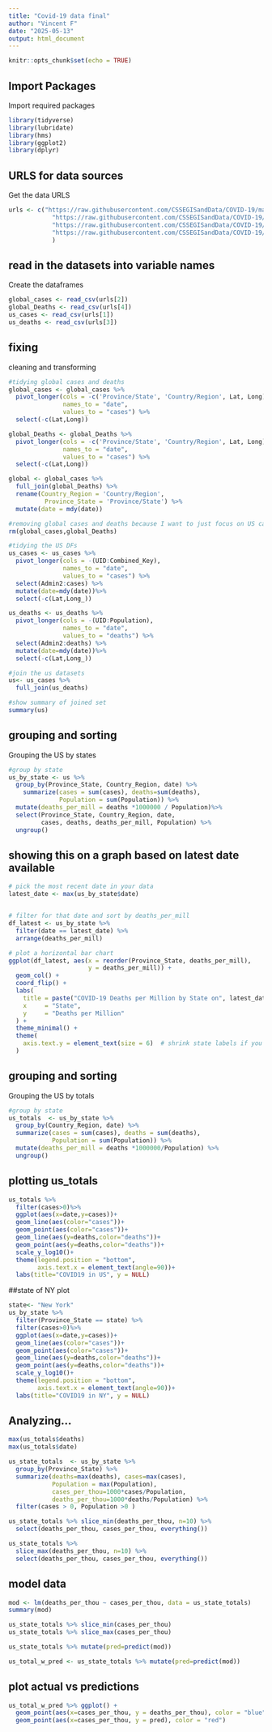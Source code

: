 ---
title: "Covid-19 data final"
author: "Vincent F"
date: "2025-05-13"
output: html_document
---

```{r setup, include=FALSE}
knitr::opts_chunk$set(echo = TRUE)
```

## Import Packages
Import required packages

```{r import}
library(tidyverse)
library(lubridate)
library(hms)
library(ggplot2)
library(dplyr)
```

## URLS for data sources

Get the data URLS

```{r urls}
urls <- c("https://raw.githubusercontent.com/CSSEGISandData/COVID-19/master/csse_covid_19_data/csse_covid_19_time_series/time_series_covid19_confirmed_US.csv",
            "https://raw.githubusercontent.com/CSSEGISandData/COVID-19/master/csse_covid_19_data/csse_covid_19_time_series/time_series_covid19_confirmed_global.csv",
            "https://raw.githubusercontent.com/CSSEGISandData/COVID-19/master/csse_covid_19_data/csse_covid_19_time_series/time_series_covid19_deaths_US.csv",
            "https://raw.githubusercontent.com/CSSEGISandData/COVID-19/master/csse_covid_19_data/csse_covid_19_time_series/time_series_covid19_deaths_global.csv"
            )
```

## read in the datasets into variable names
Create the dataframes

```{r variables}
global_cases <- read_csv(urls[2])
global_Deaths <- read_csv(urls[4])
us_cases <- read_csv(urls[1])
us_deaths <- read_csv(urls[3])
```
## fixing
cleaning and transforming
```{r cleaning}
#tidying global cases and deaths
global_cases <- global_cases %>%
  pivot_longer(cols = -c('Province/State', 'Country/Region', Lat, Long),
               names_to = "date",
               values_to = "cases") %>%
  select(-c(Lat,Long))

global_Deaths <- global_Deaths %>%
  pivot_longer(cols = -c('Province/State', 'Country/Region', Lat, Long),
               names_to = "date",
               values_to = "cases") %>%
  select(-c(Lat,Long))

global <- global_cases %>%
  full_join(global_Deaths) %>%
  rename(Country_Region = 'Country/Region',
          Province_State = 'Province/State') %>%
  mutate(date = mdy(date))

#removing global cases and deaths because I want to just focus on US cases for my analysis
rm(global_cases,global_Deaths)

#tidying the US DFs
us_cases <- us_cases %>%
  pivot_longer(cols = -(UID:Combined_Key),
               names_to = "date",
               values_to = "cases") %>%
  select(Admin2:cases) %>%
  mutate(date=mdy(date))%>%
  select(-c(Lat,Long_))

us_deaths <- us_deaths %>%
  pivot_longer(cols = -(UID:Population),
               names_to = "date",
               values_to = "deaths") %>%
  select(Admin2:deaths) %>%
  mutate(date=mdy(date))%>%
  select(-c(Lat,Long_))

#join the us datasets
us<- us_cases %>%
  full_join(us_deaths)

#show summary of joined set
summary(us)
```
## grouping and sorting
Grouping the US by states
```{r grouping-by-state}
#group by state
us_by_state <- us %>%
  group_by(Province_State, Country_Region, date) %>%
    summarize(cases = sum(cases), deaths=sum(deaths),
              Population = sum(Population)) %>%
  mutate(deaths_per_mill = deaths *1000000 / Population)%>%
  select(Province_State, Country_Region, date,
         cases, deaths, deaths_per_mill, Population) %>%
  ungroup()

```
## showing this on a graph based on latest date available
```{r us-by-state-graph}
# pick the most recent date in your data
latest_date <- max(us_by_state$date)


# filter for that date and sort by deaths_per_mill
df_latest <- us_by_state %>%
  filter(date == latest_date) %>%
  arrange(deaths_per_mill)

# plot a horizontal bar chart
ggplot(df_latest, aes(x = reorder(Province_State, deaths_per_mill),
                      y = deaths_per_mill)) +
  geom_col() +
  coord_flip() +
  labs(
    title = paste("COVID-19 Deaths per Million by State on", latest_date),
    x     = "State",
    y     = "Deaths per Million"
  ) +
  theme_minimal() +
  theme(
    axis.text.y = element_text(size = 6)  # shrink state labels if you have many
  )
```
## grouping and sorting
Grouping the US by totals
```{r grouping-by-totals}
#group by state
us_totals  <- us_by_state %>%
  group_by(Country_Region, date) %>%
  summarize(cases = sum(cases), deaths = sum(deaths),
            Population = sum(Population)) %>%
  mutate(deaths_per_mill = deaths *1000000/Population) %>%
  ungroup()

```
## plotting us_totals
```{r  us_totals_plot}
us_totals %>%
  filter(cases>0)%>%
  ggplot(aes(x=date,y=cases))+
  geom_line(aes(color="cases"))+
  geom_point(aes(color="cases"))+
  geom_line(aes(y=deaths,color="deaths"))+
  geom_point(aes(y=deaths,color="deaths"))+
  scale_y_log10()+
  theme(legend.position = "bottom",
        axis.text.x = element_text(angle=90))+
  labs(title="COVID19 in US", y = NULL)
```
##state of NY plot
```{r state-of-ny-plot}
state<- "New York"
us_by_state %>%
  filter(Province_State == state) %>%
  filter(cases>0)%>%
  ggplot(aes(x=date,y=cases))+
  geom_line(aes(color="cases"))+
  geom_point(aes(color="cases"))+
  geom_line(aes(y=deaths,color="deaths"))+
  geom_point(aes(y=deaths,color="deaths"))+
  scale_y_log10()+
  theme(legend.position = "bottom",
        axis.text.x = element_text(angle=90))+
  labs(title="COVID19 in NY", y = NULL)
```
## Analyzing...
```{r analyzing}
max(us_totals$deaths)
max(us_totals$date)

us_state_totals  <- us_by_state %>%
  group_by(Province_State) %>%
  summarize(deaths=max(deaths), cases=max(cases),
            Population = max(Population),
            cases_per_thou=1000*cases/Population,
            deaths_per_thou=1000*deaths/Population) %>%
  filter(cases > 0, Population >0 )

us_state_totals %>% slice_min(deaths_per_thou, n=10) %>%
  select(deaths_per_thou, cases_per_thou, everything())

us_state_totals %>%
  slice_max(deaths_per_thou, n=10) %>%
  select(deaths_per_thou, cases_per_thou, everything())

```
## model data

```{r model}
mod <- lm(deaths_per_thou ~ cases_per_thou, data = us_state_totals)
summary(mod)

us_state_totals %>% slice_min(cases_per_thou)
us_state_totals %>% slice_max(cases_per_thou)

us_state_totals %>% mutate(pred=predict(mod))

us_total_w_pred <- us_state_totals %>% mutate(pred=predict(mod))
```
## plot actual vs predictions
```{r plot-preds}
us_total_w_pred %>% ggplot() +
  geom_point(aes(x=cases_per_thou, y = deaths_per_thou), color = "blue")+
  geom_point(aes(x=cases_per_thou, y = pred), color = "red")
```